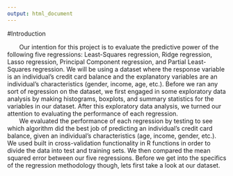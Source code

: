 ```yaml
---
output: html_document
---
```


#Introduction

&nbsp;&nbsp;&nbsp;&nbsp;&nbsp;&nbsp; Our intention for this project is to evaluate the predictive power of the following five regressions: Least-Squares regression, Ridge regression, Lasso regression, Principal Component regression, and Partial Least-Squares regression. We will be using a dataset where the response variable is an individual's credit card balance and the explanatory variables are an individual's characteristics (gender, income, age, etc.). Before we ran any sort of regression on the dataset, we first engaged in some exploratory data analysis by making histograms, boxplots, and summary statistics for the variables in our dataset. After this exploratory data analysis, we turned our attention to evaluating the performance of each regression.  
&nbsp;&nbsp;&nbsp;&nbsp;&nbsp;&nbsp; We evaluated the performance of each regression by testing to see which algorithm did the best job of predicting an individual's credit card balance, given an individual's characteristics (age, income, gender, etc.). We used built in cross-validation functionality in R functions in order to divide the data into test and training sets. We then compared the mean squared error between our five regressions. Before we get into the specifics of the regression methodology though, lets first take a look at our dataset.

